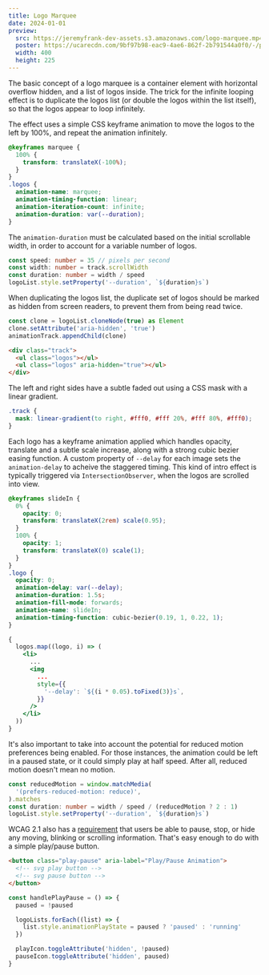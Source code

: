```yaml
---
title: Logo Marquee
date: 2024-01-01
preview:
  src: https://jeremyfrank-dev-assets.s3.amazonaws.com/logo-marquee.mp4
  poster: https://ucarecdn.com/9bf97b98-eac9-4ae6-862f-2b791544a0f0/-/preview/800x450/-/quality/smart_retina/-/format/auto/
  width: 400
  height: 225
---
```



<ComponentPreview>
  <LogoMarquee logos={logos} />
</ComponentPreview>

The basic concept of a logo marquee is a container element with horizontal overflow hidden, and a list of logos inside. The trick for the infinite looping effect is to duplicate the logos list (or double the logos within the list itself), so that the logos appear to loop infinitely.


<ComponentPreview compact={true}>
  <LogoMarqueeIllustration />
</ComponentPreview>

The effect uses a simple CSS keyframe animation to move the logos to the left by 100%, and repeat the animation infinitely.

```css
@keyframes marquee {
  100% {
    transform: translateX(-100%);
  }
}
.logos {
  animation-name: marquee;
  animation-timing-function: linear;
  animation-iteration-count: infinite;
  animation-duration: var(--duration);
}
```

The `animation-duration` must be calculated based on the initial scrollable width, in order to account for a variable number of logos.

```ts
const speed: number = 35 // pixels per second
const width: number = track.scrollWidth
const duration: number = width / speed
logoList.style.setProperty('--duration', `${duration}s`)
```

When duplicating the logos list, the duplicate set of logos should be marked as hidden from screen readers, to prevent them from being read twice.

```ts
const clone = logoList.cloneNode(true) as Element
clone.setAttribute('aria-hidden', 'true')
animationTrack.appendChild(clone)
```

```html
<div class="track">
  <ul class="logos"></ul>
  <ul class="logos" aria-hidden="true"></ul>
</div>
```

The left and right sides have a subtle faded out using a CSS mask with a linear gradient.

```css
.track {
  mask: linear-gradient(to right, #fff0, #fff 20%, #fff 80%, #fff0);
}
```

Each logo has a keyframe animation applied which handles opacity, translate and a subtle scale increase, along with a strong cubic bezier easing function. A custom property of `--delay` for each image sets the `animation-delay` to acheive the staggered timing. This kind of intro effect is typically triggered via `IntersectionObserver`, when the logos are scrolled into view.

```css
@keyframes slideIn {
  0% {
    opacity: 0;
    transform: translateX(2rem) scale(0.95);
  }
  100% {
    opacity: 1;
    transform: translateX(0) scale(1);
  }
}
.logo {
  opacity: 0;
  animation-delay: var(--delay);
  animation-duration: 1.5s;
  animation-fill-mode: forwards;
  animation-name: slideIn;
  animation-timing-function: cubic-bezier(0.19, 1, 0.22, 1);
}
```

```jsx
{
  logos.map((logo, i) => (
    <li>
      ...
      <img
        ...
        style={{
          '--delay': `${(i * 0.05).toFixed(3)}s`,
        }}
      />
    </li>
  ))
}
```

It's also important to take into account the potential for reduced motion preferences being enabled. For those instances, the animation could be left in a paused state, or it could simply play at half speed. After all, reduced motion doesn't mean no motion.

```ts
const reducedMotion = window.matchMedia(
  '(prefers-reduced-motion: reduce)',
).matches
const duration: number = width / speed / (reducedMotion ? 2 : 1)
logoList.style.setProperty('--duration', `${duration}s`)
```

WCAG 2.1 also has a [requirement](https://www.w3.org/TR/WCAG21/#pause-stop-hide) that users be able to pause, stop, or hide any moving, blinking or scrolling information. That's easy enough to do with a simple play/pause button.

```html
<button class="play-pause" aria-label="Play/Pause Animation">
  <!-- svg play button -->
  <!-- svg pause button -->
</button>
```

```js
const handlePlayPause = () => {
  paused = !paused

  logoLists.forEach((list) => {
    list.style.animationPlayState = paused ? 'paused' : 'running'
  })

  playIcon.toggleAttribute('hidden', !paused)
  pauseIcon.toggleAttribute('hidden', paused)
}
```

